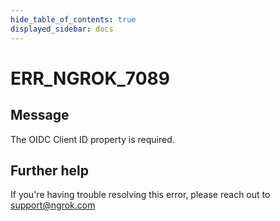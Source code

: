 ```yaml
---
hide_table_of_contents: true
displayed_sidebar: docs
---
```



# ERR_NGROK_7089

## Message

The OIDC Client ID property is required.

<ErrorDetails error="err_ngrok_7089" />

## Further help

If you're having trouble resolving this error, please reach out to [support@ngrok.com](mailto:support@ngrok.com?subject=Help%20with%20ERR_NGROK_7089)
